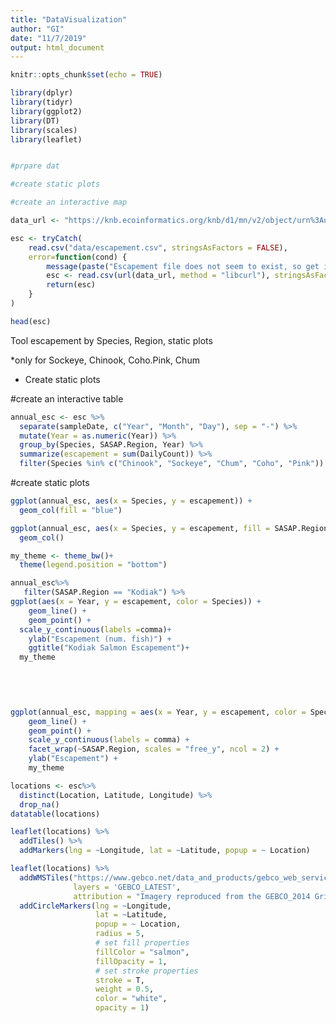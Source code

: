 ```yaml
---
title: "DataVisualization"
author: "GI"
date: "11/7/2019"
output: html_document
---
```


```r
knitr::opts_chunk$set(echo = TRUE)
```

```r
library(dplyr)
library(tidyr)
library(ggplot2)
library(DT)
library(scales)
library(leaflet)


#prpare dat

#create static plots

#create an interactive map
```


```r
data_url <- "https://knb.ecoinformatics.org/knb/d1/mn/v2/object/urn%3Auuid%3Af119a05b-bbe7-4aea-93c6-85434dcb1c5e"

esc <- tryCatch(
    read.csv("data/escapement.csv", stringsAsFactors = FALSE),
    error=function(cond) {
        message(paste("Escapement file does not seem to exist, so get it from the KNB."))
        esc <- read.csv(url(data_url, method = "libcurl"), stringsAsFactors = FALSE)
        return(esc)
    }
)

head(esc)

```






Tool escapement by Species, Region,  static plots


*only for Sockeye, Chinook, Coho.Pink, Chum

* Create static plots

#create an interactive table 
```r
annual_esc <- esc %>% 
  separate(sampleDate, c("Year", "Month", "Day"), sep = "-") %>% 
  mutate(Year = as.numeric(Year)) %>% 
  group_by(Species, SASAP.Region, Year) %>% 
  summarize(escapement = sum(DailyCount)) %>% 
  filter(Species %in% c("Chinook", "Sockeye", "Chum", "Coho", "Pink"))


```

#create static plots

```r
ggplot(annual_esc, aes(x = Species, y = escapement)) +
  geom_col(fill = "blue")
```


```r
ggplot(annual_esc, aes(x = Species, y = escapement, fill = SASAP.Region)) +
  geom_col()
```



```r
my_theme <- theme_bw()+
  theme(legend.position = "bottom")

annual_esc%>%
   filter(SASAP.Region == "Kodiak") %>% 
ggplot(aes(x = Year, y = escapement, color = Species)) + 
    geom_line() +
    geom_point() +
  scale_y_continuous(labels =comma)+
    ylab("Escapement (num. fish)") +
    ggtitle("Kodiak Salmon Escapement")+
  my_theme
    
    

    
```


```r
ggplot(annual_esc, mapping = aes(x = Year, y = escapement, color = Species)) + 
    geom_line() +
    geom_point() +
    scale_y_continuous(labels = comma) +
    facet_wrap(~SASAP.Region, scales = "free_y", ncol = 2) +
    ylab("Escapement") +
    my_theme
```

```r
locations <- esc%>%
  distinct(Location, Latitude, Longitude) %>%
  drop_na()
datatable(locations)
```

```r
leaflet(locations) %>% 
  addTiles() %>% 
  addMarkers(lng = ~Longitude, lat = ~Latitude, popup = ~ Location)
```


```r
leaflet(locations) %>% 
  addWMSTiles("https://www.gebco.net/data_and_products/gebco_web_services/web_map_service/mapserv?",
              layers = 'GEBCO_LATEST',
              attribution = "Imagery reproduced from the GEBCO_2014 Grid, version 20150318, www.gebco.net") %>%
  addCircleMarkers(lng = ~Longitude,
                   lat = ~Latitude,
                   popup = ~ Location,
                   radius = 5,
                   # set fill properties
                   fillColor = "salmon",
                   fillOpacity = 1,
                   # set stroke properties
                   stroke = T,
                   weight = 0.5,
                   color = "white",
                   opacity = 1)
```

